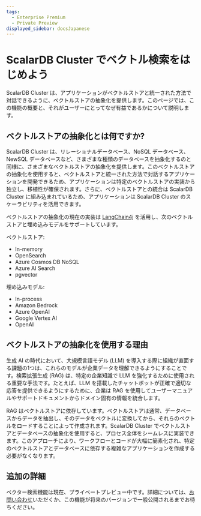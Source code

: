 ```yaml
---
tags:
  - Enterprise Premium
  - Private Preview
displayed_sidebar: docsJapanese
---
```


# ScalarDB Cluster でベクトル検索をはじめよう


<TranslationBanner />

ScalarDB Cluster は、アプリケーションがベクトルストアと統一された方法で対話できるように、ベクトルストアの抽象化を提供します。このページでは、この機能の概要と、それがユーザーにとってなぜ有益であるかについて説明します。

## ベクトルストアの抽象化とは何ですか?

ScalarDB Cluster は、リレーショナルデータベース、NoSQL データベース、NewSQL データベースなど、さまざまな種類のデータベースを抽象化するのと同様に、さまざまなベクトルストアの抽象化を提供します。このベクトルストアの抽象化を使用すると、ベクトルストアと統一された方法で対話するアプリケーションを開発できるため、アプリケーションは特定のベクトルストアの実装から独立し、移植性が確保されます。さらに、ベクトルストアとの統合は ScalarDB Cluster に組み込まれているため、アプリケーションは ScalarDB Cluster のスケーラビリティを活用できます。

ベクトルストアの抽象化の現在の実装は [LangChain4j](https://docs.langchain4j.dev/) を活用し、次のベクトルストアと埋め込みモデルをサポートしています。

ベクトルストア:
- In-memory
- OpenSearch
- Azure Cosmos DB NoSQL
- Azure AI Search
- pgvector

埋め込みモデル:
- In-process
- Amazon Bedrock
- Azure OpenAI
- Google Vertex AI
- OpenAI

## ベクトルストアの抽象化を使用する理由

生成 AI の時代において、大規模言語モデル (LLM) を導入する際に組織が直面する課題の1つは、これらのモデルが企業データを理解できるようにすることです。検索拡張生成 (RAG) は、特定の企業知識で LLM を強化するために使用される重要な手法です。たとえば、LLM を搭載したチャットボットが正確で適切な応答を提供できるようにするために、企業は RAG を使用してユーザーマニュアルやサポートドキュメントからドメイン固有の情報を統合します。

RAG はベクトルストアに依存しています。ベクトルストアは通常、データベースからデータを抽出し、そのデータをベクトルに変換してから、それらのベクトルをロードすることによって作成されます。ScalarDB Cluster でベクトルストアとデータベースの抽象化を使用すると、プロセス全体をシームレスに実装できます。このアプローチにより、ワークフローとコードが大幅に簡素化され、特定のベクトルストアとデータベースに依存する複雑なアプリケーションを作成する必要がなくなります。

## 追加の詳細

ベクター検索機能は現在、プライベートプレビュー中です。詳細については、[お問い合わせ](https://www.scalar-labs.com/contact)いただくか、この機能が将来のバージョンで一般公開されるまでお待ちください。
